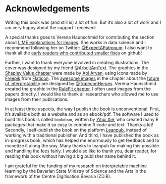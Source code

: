# Acknowledgements

Writing this book was (and still is) a lot of fun.
But it's also a lot of work and I am very happy about the support I received:

A special thanks goes to Verena Haunschmid for contributing the section about [LIME explanations for images](#images-lime).
She works in data science and I recommend following her on Twitter: [\@ExpectAPatronum](https://twitter.com/ExpectAPatronum).
I also want to thank all the [early readers who contributed smaller fixes](https://github.com/christophM/interpretable-ml-book/graphs/contributors) on github!

Further, I want to thank everyone involved in creating illustrations: 
The cover was designed by my friend [\@ArbeitAmText](https://twitter.com/ArbeitAmText). 
The graphics in the [Shapley Value chapter](#shapley) were made by [Abi Aryan](https://twitter.com/GoAbiAryan), using icons made by [Freepik](http://www.freepik.com/) from [Flaticon](https://www.flaticon.com/).
The [awesome images](http://www.chojugiga.com/) in the chapter about the [future of interpretability](#future) are designed by [\@TopeconHeroes](https://twitter.com/topeconheroes).
Verena Haunschmid created the graphic in the [RuleFit chapter](#rulefit).
I often used images from the papers directly.
I would like to thank all researchers who allowed me to use images from their publications.


In at least three aspects, the way I publish the book is unconventional.
First, it's available both as a website and as an ebook/pdf.
The software I used to build this book is called `bookdown`, written by [Yihui Xie](https://yihui.name/), who created many R packages that make it so easy to combine R code and text. Thanks a lot!
Secondly, I self-publish the book on the platform [Leanpub](leanpub.com), instead of working with a traditional publisher.
And third, I have published the book as in-progress book, which has helped me enormously to get feedback and to monetize it along the way.
Many thanks to leanpub for making this possible and handling the fees fairly.
I would also like to thank you, dear reader, for reading this book without having a big publisher name behind it.

I am grateful for the funding of my research on interpretable machine learning by the Bavarian State Ministry of Science and the Arts in the framework of the Centre Digitisation.Bavaria (ZD.B).